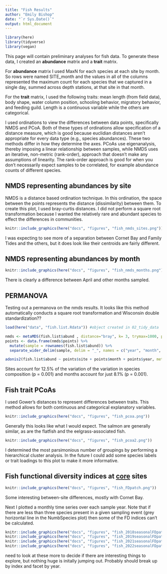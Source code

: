 ```yaml
---
title: "Fish Results"
author: "Emily Bishop"
date: "`r Sys.Date()`"
output: html_document
---
```


```r
library(here)
library(tidyverse)
library(vegan)
```

This page will contain preliminary analyses for fish data. To generate these data, I created an **abundance** matrix and a **trait** matrix.  

For **abundance** matrix I used MaxN for each species at each site by month. So rows were named SITE_month and the values in all of the columns represented the maximum count for each species that we captured in a single day, summed across depth stations, at that site in that month.  

For the **trait** matrix, I used the following traits: mean length (from field data), body shape, water column position, schooling behavior, migratory behavior, and feeding guild. Length is a continuous variable while the others are categorical.  

I used ordinations to view the differences between data points, specifically NMDS and PCoA. Both of these types of ordinations allow specification of a distance measure, which is good because euclidian distances aren't appropriate for every data type (e.g., species abundances). These two methods differ in how they determine the axes. PCoAs use eigenanalysis, thereby imposing a linear relationship between samples, while NMDS uses an iterative, non-metric (rank-order), approach that doesn't make any assumptions of linearity. The rank-order approach is good for when you don't necessarily expect samples to be correlated, for example abundance counts of different species.  

## NMDS representing abundances by site
NMDS is a distance based ordination technique. In this ordination, the space between the points represents the distance (dissimilarity) between them. To create this plot, I used bray-curtis distances. I did not perform a square root transformation because I wanted the relatively rare and abundant species to effect the differences in communities.

```r
knitr::include_graphics(here("docs", "figures", "fish_nmds_sites.png"))
```
I was expecting to see more of a separation between Cornet Bay and Family Tides and the others, but it does look like their centroids are fairly different. 


## NMDS representing abundances by month

```r
knitr::include_graphics(here("docs", "figures", "fish_nmds_months.png"))
```
There is clearly a difference between April and other months sampled. 

## PERMANOVA
Testing out a permanova on the nmds results. It looks like this method automatically conducts a square root transformation and Wisconsin double standardization??
```r
load(here("data", "fish.list.Rdata")) #object created in 02_tidy_data

nmds <- metaMDS(fish.list$abund , distance="bray", k= 3, trymax=1000, plot = FALSE)
points <- data.frame(nmds$points) %>% 
  mutate(sample = rownames(fish.list$abund)) %>% 
  separate_wider_delim(sample, delim = "_", names = c("year", "month", "site"), cols_remove = FALSE) 

adonis2(fish.list$abund ~ points$site + points$month + points$year, method = "bray")
```
Sites account for 12.5% of the variation of the variation in species composition (p = 0.001) and months account for just 8.1% (p = 0.001).    

## Fish trait PCoAs
I used Gower's distances to represent differences between traits. This method allows for both continuous and categorical explanatory variables. 

```r
knitr::include_graphics(here("docs", "figures", "fish_pcoa.png"))
```

Generally this looks like what I would expect. The salmon are generally similar, as are the flatfish and the eelgrass-associated fish. 


```r
knitr::include_graphics(here("docs", "figures", "fish_pcoa2.png"))
```

I determined the most parsimonious number of groupings by performing a hierarchical cluster analysis. In the future I could add some species labels or trait loadings to this plot to make it more informative.


## Fish functional diversity indices at <ins>**core**</ins> sites

```r
knitr::include_graphics(here("docs", "figures", "fish_FDpatch.png"))
```
Some interesting between-site differences, mostly with Cornet Bay.

Next I plotted a monthly time series over each sample year. Note that if there are less than three species present in a given sampling event (grey horizontal line in the NumbSpecies plot) then some of the FD indices can't be calculated. 

```r
knitr::include_graphics(here("docs", "figures", "fish_2018seasonalFDpatch.png"))
knitr::include_graphics(here("docs", "figures", "fish_2019seasonalFDpatch.png"))
knitr::include_graphics(here("docs", "figures", "fish_2021seasonalFDpatch.png"))
knitr::include_graphics(here("docs", "figures", "fish_2022seasonalFDpatch.png"))

```
 need to look at these more to decide if there are interesting things to explore, but nothing huge is initally jumping out. Probably should break up by index and facet by year. 
